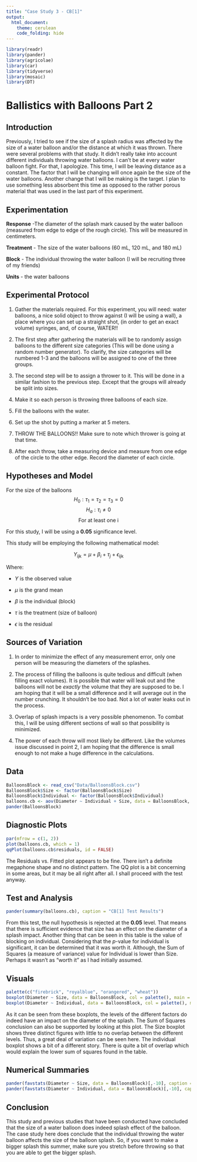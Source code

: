 ```yaml
---
title: "Case Study 3 - CB[1]"
output: 
  html_document:
    theme: cerulean
    code_folding: hide
---
```


```r
library(readr)
library(pander)
library(agricolae)
library(car)
library(tidyverse)
library(mosaic) 
library(DT)
```



# Ballistics with Balloons Part 2




## Introduction


Previously, I tried to see if the size of a splash radius was affected by the size of a water balloon and/or the distance at which it was thrown. There were several problems with that study. It didn't really take into account different individuals throwing water balloons. I can't be at every water balloon fight. For that, I apologize. This time, I will be leaving distance as a constant. The factor that I will be changing will once again be the size of the water balloons. Another change that I will be making is the target. I plan to use something less absorbent this time as opposed to the rather porous material that was used in the last part of this experiment. 


## Experimentation


**Response** -The diameter of the splash mark caused by the water balloon (measured from edge to edge of the rough circle). This will be measured in centimeters. 

**Treatment** - The size of the water balloons (60 mL, 120 mL, and 180 mL)
 
**Block** - The individual throwing the water balloon (I will be recruiting three of my friends)

**Units** - the water balloons



## Experimental Protocol

1. Gather the materials required. For this experiment, you will need: water balloons, a nice solid object to throw against (I will be using a wall), a place where you can set up a straight shot, (in order to get an exact volume) syringes, and, of course, WATER!!

2. The first step after gathering the materials will be to randomly assign balloons to the different size categories (This will be done using a random number generator). To clarify, the size categories will be numbered 1-3 and the balloons will be assigned to one of the three groups.

3. The second step will be to assign a thrower to it. This will be done in a similar fashion to the previous step. Except that the groups will already be split into sizes.

4. Make it so each person is throwing three balloons of each size.

5. Fill the balloons with the water.

6. Set up the shot by putting a marker at 5 meters.

7. THROW THE BALLOONS!! Make sure to note which thrower is going at that time.

8. After each throw, take a measuring device and measure from one edge of the circle to the other edge. Record the diameter of each circle.

## Hypotheses and Model

For the size of the balloons
$$
H_0: \tau_1 = \tau_2 = \tau_3 = 0 
$$
$$
H_a: \tau_i \neq 0
$$
$$
\text{For at least one i}
$$


For this study, I will be using a **0.05** significance level.



This study will be employing the following mathematical model:

$$
Y_\text{ijk} = \mu + \beta_i + \tau_j + \epsilon_\text{ijk}
$$

Where:

* $Y$ is the observed value

* $\mu$ is the grand mean

* $\beta$ is the individual (block)

* $\tau$ is the treatment (size of balloon)

* $\epsilon$ is the residual


## Sources of Variation

1. In order to minimize the effect of any measurement error, only one person will be measuring the diameters of the splashes. 

2. The process of filling the balloons is quite tedious and difficult (when filling exact volumes). It is possible that water will leak out and the balloons will not be *exactly* the volume that they are supposed to be. I am hoping that it will be a small difference and it will average out in the number crunching. It shouldn't be too bad. Not a lot of water leaks out in the process. 

3. Overlap of splash impacts is a very possible phenomenon. To combat this, I will be using different sections of wall so that possibility is minimized. 

4. The power of each throw will most likely be different. Like the volumes issue discussed in point 2, I am hoping that the difference is small enough to not make a huge difference in the calculations.


## Data

```r
BalloonsBlock <- read_csv("Data/BalloonsBlock.csv")
BalloonsBlock$Size <- factor(BalloonsBlock$Size)
BalloonsBlock$Individual <- factor(BalloonsBlock$Individual)
balloons.cb <- aov(Diameter ~ Individual + Size, data = BalloonsBlock, contrasts = list(Individual = contr.sum, Size = contr.sum))
pander(BalloonsBlock)
```

## Diagnostic Plots

```r
par(mfrow = c(1, 2))
plot(balloons.cb, which = 1)
qqPlot(balloons.cb$residuals, id = FALSE)
```

The Residuals vs. Fitted plot appears to be fine. There isn't a definite megaphone shape and no distinct pattern. The QQ plot is a bit concerning in some areas, but it may be all right after all. I shall proceed with the test anyway.


## Test and Analysis 

```r
pander(summary(balloons.cb), caption = "CB[1] Test Results")
```

From this test, the null hypothesis is rejected at the **0.05** level. That means that there is sufficient evidence that size has an effect on the diameter of a splash impact. Another thing that can be seen in this table is the value of blocking on individual. Considering that the $p$-value for individual is significant, it can be determined that it was worth it. Although, the Sum of Squares (a measure of variance) value for Individual is lower than Size. Perhaps it wasn't as "worth it" as I had initially assumed.   


## Visuals

```r
palette(c("firebrick", "royalblue", "orangered", "wheat"))
boxplot(Diameter ~ Size, data = BalloonsBlock, col = palette(), main = "Effect of Size on Response", xlab = "Size of Balloon (in mL)", ylab = "Diameter of Splash (in cm)")
boxplot(Diameter ~ Individual, data = BalloonsBlock, col = palette(), main = "Effect of Individual on Response", ylab = "Diameter of Splash (in cm)")
```


As it can be seen from these boxplots, the levels of the different factors do indeed have an impact on the diameter of the splash. The Sum of Squares conclusion can also be supported by looking at this plot. The Size boxplot shows three distinct figures with little to no overlap between the different levels. Thus, a great deal of variation can be seen here. The individual boxplot shows a bit of a different story. There is quite a bit of overlap which would explain the lower sum of squares found in the table. 


## Numerical Summaries 

```r
pander(favstats(Diameter ~ Size, data = BalloonsBlock)[,-10], caption = "Numerical Summary for Size Factor")
pander(favstats(Diameter ~ Individual, data = BalloonsBlock)[,-10], caption = "Numerical Summary for Individual Block")
```


## Conclusion

This study and previous studies that have been conducted have concluded that the size of a water balloon does indeed splash effect of the balloon. The case study here does conclude that the individual throwing the water balloon affects the size of the balloon splash. So, if you want to make a bigger splash this summer, make sure you stretch before throwing so that you are able to get the bigger splash. 